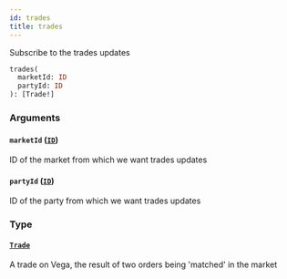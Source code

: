 ```yaml
---
id: trades
title: trades
---
```


Subscribe to the trades updates

```graphql
trades(
  marketId: ID
  partyId: ID
): [Trade!]

```

### Arguments

#### `marketId` ([`ID`](/docs/graphql/scalars/id))

ID of the market from which we want trades updates

#### `partyId` ([`ID`](/docs/graphql/scalars/id))

ID of the party from which we want trades updates

### Type

#### [`Trade`](/docs/graphql/objects/trade)

A trade on Vega, the result of two orders being 'matched' in the market
